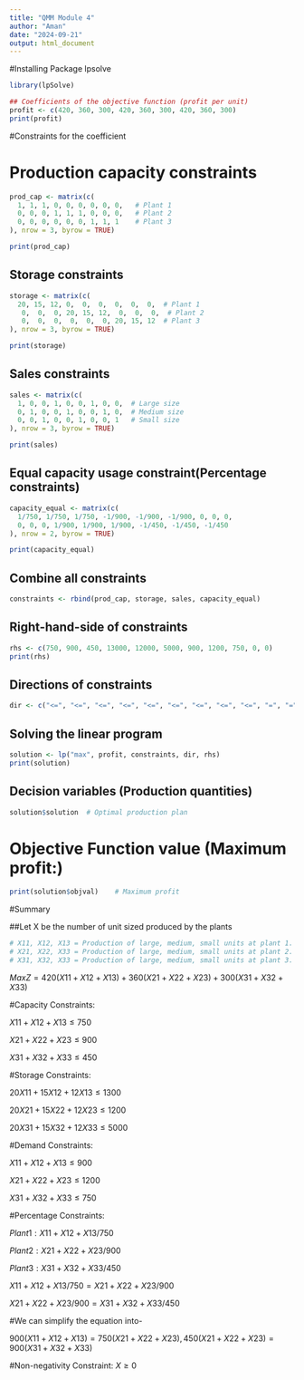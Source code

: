 ---
title: "QMM Module 4"
author: "Aman"
date: "2024-09-21"
output: html_document
---


#Installing Package lpsolve
```{r}

library(lpSolve)
```

```{r}
## Coefficients of the objective function (profit per unit)
profit <- c(420, 360, 300, 420, 360, 300, 420, 360, 300)
print(profit)
```

#Constraints for the coefficient 

# Production capacity constraints
```{r}
prod_cap <- matrix(c(
  1, 1, 1, 0, 0, 0, 0, 0, 0,   # Plant 1
  0, 0, 0, 1, 1, 1, 0, 0, 0,   # Plant 2
  0, 0, 0, 0, 0, 0, 1, 1, 1    # Plant 3
), nrow = 3, byrow = TRUE)

print(prod_cap)

```

## Storage constraints
```{r}
storage <- matrix(c(
  20, 15, 12, 0,  0,  0,  0,  0,  0,  # Plant 1
   0,  0,  0, 20, 15, 12,  0,  0,  0,  # Plant 2
   0,  0,  0,  0,  0,  0, 20, 15, 12  # Plant 3
), nrow = 3, byrow = TRUE)

print(storage)
```

## Sales constraints
```{r}
sales <- matrix(c(
  1, 0, 0, 1, 0, 0, 1, 0, 0,  # Large size
  0, 1, 0, 0, 1, 0, 0, 1, 0,  # Medium size
  0, 0, 1, 0, 0, 1, 0, 0, 1   # Small size
), nrow = 3, byrow = TRUE)

print(sales)
```


## Equal capacity usage constraint(Percentage constraints)
```{r}
capacity_equal <- matrix(c(
  1/750, 1/750, 1/750, -1/900, -1/900, -1/900, 0, 0, 0,
  0, 0, 0, 1/900, 1/900, 1/900, -1/450, -1/450, -1/450
), nrow = 2, byrow = TRUE)

print(capacity_equal)
```


## Combine all constraints

```{r}
constraints <- rbind(prod_cap, storage, sales, capacity_equal)

```

## Right-hand-side of constraints
```{r}
rhs <- c(750, 900, 450, 13000, 12000, 5000, 900, 1200, 750, 0, 0)
print(rhs)
```

## Directions of constraints
```{r}
dir <- c("<=", "<=", "<=", "<=", "<=", "<=", "<=", "<=", "<=", "=", "=")
```

## Solving the linear program
```{r}
solution <- lp("max", profit, constraints, dir, rhs)
print(solution)
```

## Decision variables (Production quantities)
```{r}
solution$solution  # Optimal production plan
```

# Objective Function value (Maximum profit:)
```{r}
print(solution$objval)    # Maximum profit
```



#Summary 

##Let X be the number of unit sized produced by the plants 
```{r}
# X11, X12, X13 = Production of large, medium, small units at plant 1.
# X21, X22, X33 = Production of large, medium, small units at plant 2.
# X31, X32, X33 = Production of large, medium, small units at plant 3.
```

$Max Z = 420(X11+X12+X13) + 360(X21+X22+X23)+300(X31+X32+X33)$

#Capacity Constraints:

$X11+X12+X13≤750$

$X21+X22+X23≤900$

$X31+X32+X33≤450$

#Storage Constraints:

$20X11+15X12+12X13≤1300$

$20X21+15X22+12X23≤1200$

$20X31+15X32+12X33≤5000$

#Demand Constraints:

$X11+X12+X13≤900$

$X21+X22+X23≤1200$

$X31+X32+X33≤750$

#Percentage Constraints:

$Plant 1: X11+ X12 +X13/750$

$Plant 2: X21+ X22 +X23/900$

$Plant 3: X31+ X32 +X33/450$

$X11+ X12 +X13/750 = X21+ X22 +X23/900$ 

$X21+ X22 +X23/900 = X31+ X32 +X33/450$

#We can simplify the equation into-

$900(X11+X12+X13)=750(X21+X22+X23), 450(X21+X22+X23)= 900(X31+X32+X33)$

#Non-negativity Constraint:
$X≥0$
